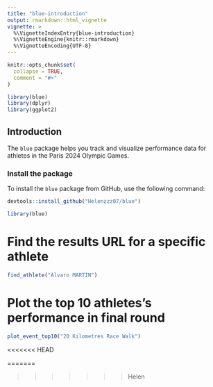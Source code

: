 ```yaml
---
title: "blue-introduction"
output: rmarkdown::html_vignette
vignette: >
  %\VignetteIndexEntry{blue-introduction}
  %\VignetteEngine{knitr::rmarkdown}
  %\VignetteEncoding{UTF-8}
---
```


```r
knitr::opts_chunk$set(
  collapse = TRUE,
  comment = "#>"
)
```

```r
library(blue)
library(dplyr)
library(ggplot2)
```


## Introduction

The `blue` package helps you track and visualize performance data for athletes in the Paris 2024 Olympic Games.


### Install the package 

To install the `blue` package from GitHub, use the following command:

```r
devtools::install_github("Helenzzz07/blue")
```


```r
library(blue)
```

# Find the results URL for a specific athlete
```r
find_athlete("Álvaro MARTÍN")
```

# Plot the top 10 athletes's performance in final round
```r
plot_event_top10("20 Kilometres Race Walk")
```
 

<<<<<<< HEAD
 
=======



>>>>>>> Helen
